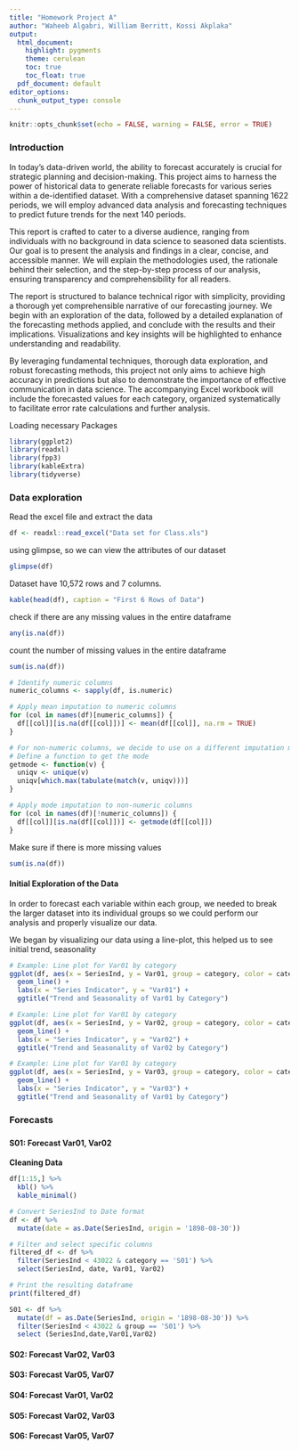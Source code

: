 ```yaml
---
title: "Homework Project A"
author: "Waheeb Algabri, William Berritt, Kossi Akplaka"
output:
  html_document:
    highlight: pygments
    theme: cerulean
    toc: true
    toc_float: true
  pdf_document: default
editor_options: 
  chunk_output_type: console
---
```


```r
knitr::opts_chunk$set(echo = FALSE, warning = FALSE, error = TRUE)
```


### Introduction

In today's data-driven world, the ability to forecast accurately is crucial for strategic planning and decision-making. This project aims to harness the power of historical data to generate reliable forecasts for various series within a de-identified dataset. With a comprehensive dataset spanning 1622 periods, we will employ advanced data analysis and forecasting techniques to predict future trends for the next 140 periods.

This report is crafted to cater to a diverse audience, ranging from individuals with no background in data science to seasoned data scientists. Our goal is to present the analysis and findings in a clear, concise, and accessible manner. We will explain the methodologies used, the rationale behind their selection, and the step-by-step process of our analysis, ensuring transparency and comprehensibility for all readers.

The report is structured to balance technical rigor with simplicity, providing a thorough yet comprehensible narrative of our forecasting journey. We begin with an exploration of the data, followed by a detailed explanation of the forecasting methods applied, and conclude with the results and their implications. Visualizations and key insights will be highlighted to enhance understanding and readability.

By leveraging fundamental techniques, thorough data exploration, and robust forecasting methods, this project not only aims to achieve high accuracy in predictions but also to demonstrate the importance of effective communication in data science. The accompanying Excel workbook will include the forecasted values for each category, organized systematically to facilitate error rate calculations and further analysis.

Loading necessary Packages

```r
library(ggplot2)
library(readxl)
library(fpp3)
library(kableExtra)
library(tidyverse)
```

### Data exploration 

Read the excel file and extract the data

```r
df <- readxl::read_excel("Data set for Class.xls")
```

using glimpse, so we can view the attributes of our dataset

```r
glimpse(df)
```

Dataset have 10,572 rows and 7 columns.

```r
kable(head(df), caption = "First 6 Rows of Data")
```

check if there are any missing values in the entire dataframe
```r
any(is.na(df))

```

count the number of missing values in the entire dataframe
```r
sum(is.na(df))

```


```r
# Identify numeric columns
numeric_columns <- sapply(df, is.numeric)

# Apply mean imputation to numeric columns
for (col in names(df)[numeric_columns]) {
  df[[col]][is.na(df[[col]])] <- mean(df[[col]], na.rm = TRUE)
}

# For non-numeric columns, we decide to use on a different imputation method, like using the mode for categorical columns
# Define a function to get the mode
getmode <- function(v) {
  uniqv <- unique(v)
  uniqv[which.max(tabulate(match(v, uniqv)))]
}

# Apply mode imputation to non-numeric columns
for (col in names(df)[!numeric_columns]) {
  df[[col]][is.na(df[[col]])] <- getmode(df[[col]])
}

```

Make sure if there is more missing values 
```r
sum(is.na(df))
```


#### Initial Exploration of the Data

In order to forecast each variable within each group, we needed to break the larger dataset into its individual groups so we could perform our analysis and properly visualize our data.

We began by visualizing our data using a line-plot, this helped us to see initial trend, seasonality 

```r
# Example: Line plot for Var01 by category
ggplot(df, aes(x = SeriesInd, y = Var01, group = category, color = category)) +
  geom_line() +
  labs(x = "Series Indicator", y = "Var01") +
  ggtitle("Trend and Seasonality of Var01 by Category")

```

```r

# Example: Line plot for Var01 by category
ggplot(df, aes(x = SeriesInd, y = Var02, group = category, color = category)) +
  geom_line() +
  labs(x = "Series Indicator", y = "Var02") +
  ggtitle("Trend and Seasonality of Var02 by Category")

```

```r
# Example: Line plot for Var01 by category
ggplot(df, aes(x = SeriesInd, y = Var03, group = category, color = category)) +
  geom_line() +
  labs(x = "Series Indicator", y = "Var03") +
  ggtitle("Trend and Seasonality of Var01 by Category")
```

### Forecasts

### {.tabset}
#### S01: Forecast Var01, Var02

**Cleaning Data**

```r
df[1:15,] %>%
  kbl() %>%
  kable_minimal()
```

```r
# Convert SeriesInd to Date format
df <- df %>%
  mutate(date = as.Date(SeriesInd, origin = '1898-08-30'))

# Filter and select specific columns
filtered_df <- df %>%
  filter(SeriesInd < 43022 & category == 'S01') %>% 
  select(SeriesInd, date, Var01, Var02)

# Print the resulting dataframe
print(filtered_df)
```


```r
S01 <- df %>% 
  mutate(df = as.Date(SeriesInd, origin = '1898-08-30')) %>%
  filter(SeriesInd < 43022 & group == 'S01') %>% 
  select (SeriesInd,date,Var01,Var02)
```




#### S02: Forecast Var02, Var03
#### S03: Forecast Var05, Var07
#### S04: Forecast Var01, Var02
#### S05: Forecast Var02, Var03
#### S06: Forecast Var05, Var07






